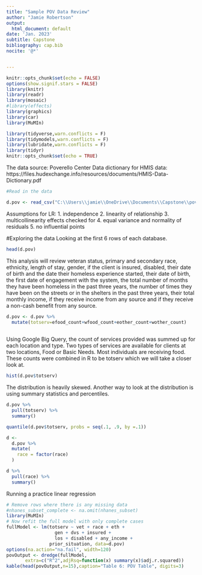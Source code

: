 ---
title: "Sample POV Data Review"
author: "Jamie Robertson"
output:
  html_document: default
date: 'Jan. 2023'
subtitle: Capstone
bibliography: cap.bib
nocite: '@*'


---

```{r setup, include=FALSE}
knitr::opts_chunk$set(echo = FALSE)
options(show.signif.stars = FALSE)
library(knitr)
library(readr)
library(mosaic)
#library(effects)
library(graphics)
library(car)
library(MuMIn)

library(tidyverse,warn.conflicts = F)
library(tidymodels,warn.conflicts = F)
library(lubridate,warn.conflicts = F)
library(tidyr)
knitr::opts_chunk$set(echo = TRUE)
```


The data source: Poverello Center
Data dictionary for HMIS data: https://files.hudexchange.info/resources/documents/HMIS-Data-Dictionary.pdf


```{r show_col_types = FALSE}
#Read in the data

d.pov <- read_csv("C:\\Users\\jamie\\OneDrive\\Documents\\Capstone\\povdata.csv", show_col_types = FALSE)

```


Assumptions for LR:
1. independence
2. linearity of relationship
3. multicollinearity effects checked for
4. equal variance and normality of residuals
5. no influential points 


#Exploring the data
Looking at the first 6 rows of each database. 

```{r}

head(d.pov)

```

This analysis will review veteran status, primary and secondary race, ethnicity, length of stay, gender, if the client is insured, disabled, their date of birth and the date their homeless experience started, their date of birth, the first date of engagement with the system, the total number of months they have been homeless in the past three years, the number of times they have been on the streets or in the shelters in the past three years, their total monthly income, if they receive income from any source and if they receive a non-cash benefit from any source.


```{r}
d.pov <- d.pov %>% 
  mutate(totserv=efood_count+wfood_count+eother_count+wother_count)
  
```

Using Google Big Query, the count of services provided was summed up for each location and type. Two types of services are available for clients at two locations, Food or Basic Needs. Most individuals are receiving food. These counts were combined in R to be totserv which we will take a closer look at.

```{r}

hist(d.pov$totserv)


```

The distribution is heavily skewed. Another way to look at the distribution is using summary statistics and percentiles. 


```{r}

d.pov %>%
  pull(totserv) %>%
  summary()


```

```{r}
quantile(d.pov$totserv, probs = seq(.1, .9, by =.1))
```
```{r}
d <-
  d.pov %>%
  mutate(
    race = factor(race)
  )

d %>%
  pull(race) %>%
  summary()
```

Running a practice linear regression 

```{r}
# Remove rows where there is any missing data
#nhanes_subset_complete <- na.omit(nhanes_subset) 
library(MuMIn)
# Now refit the full model with only complete cases
fullModel <- lm(totserv ~ vet + race + eth +
                  gen + dvs + insured +   
                  los + disabled + any_income + 
                prior_situation, data=d.pov)
options(na.action="na.fail", width=120)
povOutput <- dredge(fullModel, 
       extra=c("R^2",adjRsq=function(x) summary(x)$adj.r.squared))
kable(head(povOutput,n=15),caption="Table 6: POV Table", digits=3)
```


